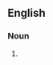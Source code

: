 {{also|fréquentatives}}

==English==

===Noun===
{{head|en|noun form}}

# {{plural of|frequentative|lang=en}}